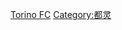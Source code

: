 {{Catnav|頁面分類|...|義大利體育|義大利足球|意大利足球俱樂部}}
{{Catnav|頁面分類|...|各國足球|義大利足球|意大利足球俱樂部}}
{{Commons category|Torino FC}}
[[Category:意大利足球俱樂部|Torino FC]]
[[Category:都灵|Category:都灵]]